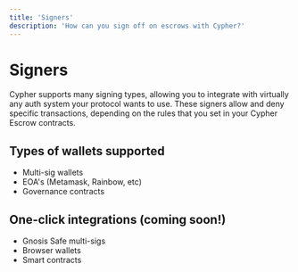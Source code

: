 ```yaml
---
title: 'Signers'
description: 'How can you sign off on escrows with Cypher?'
---
```


# Signers

Cypher supports many signing types, allowing you to integrate with virtually any auth system your protocol wants to use. These signers allow and deny specific transactions, depending on the rules that you set in your Cypher Escrow contracts.

## Types of wallets supported

- Multi-sig wallets
- EOA's (Metamask, Rainbow, etc)
- Governance contracts

## One-click integrations (coming soon!)

- Gnosis Safe multi-sigs
- Browser wallets
- Smart contracts
